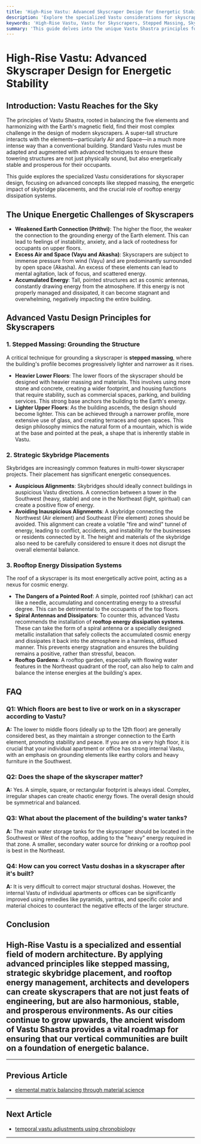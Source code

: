 ```yaml
---
title: 'High-Rise Vastu: Advanced Skyscraper Design for Energetic Stability'
description: 'Explore the specialized Vastu considerations for skyscraper design. This guide covers advanced techniques like stepped massing, strategic skybridge placements, and rooftop energy dissipation systems to ensure energetic stability in super-tall structures.'
keywords: 'High-Rise Vastu, Vastu for Skyscrapers, Stepped Massing, Skybridge Vastu, Rooftop Energy Dissipation, Vastu for Tall Buildings, Architectural Vastu'
summary: 'This guide delves into the unique Vastu Shastra principles for skyscraper design. Learn about advanced considerations for super-tall structures, including the importance of stepped massing, the energetic implications of skybridge placements, and the necessity of rooftop systems for dissipating accumulated energy to ensure the building is a beacon of stability and prosperity.'
---
```


# High-Rise Vastu: Advanced Skyscraper Design for Energetic Stability

## Introduction: Vastu Reaches for the Sky

The principles of Vastu Shastra, rooted in balancing the five elements and harmonizing with the Earth's magnetic field, find their most complex challenge in the design of modern skyscrapers. A super-tall structure interacts with the elements—particularly Air and Space—in a much more intense way than a conventional building. Standard Vastu rules must be adapted and augmented with advanced techniques to ensure these towering structures are not just physically sound, but also energetically stable and prosperous for their occupants.

This guide explores the specialized Vastu considerations for skyscraper design, focusing on advanced concepts like stepped massing, the energetic impact of skybridge placements, and the crucial role of rooftop energy dissipation systems.

## The Unique Energetic Challenges of Skyscrapers

-   **Weakened Earth Connection (Prithvi)**: The higher the floor, the weaker the connection to the grounding energy of the Earth element. This can lead to feelings of instability, anxiety, and a lack of rootedness for occupants on upper floors.
-   **Excess Air and Space (Vayu and Akasha)**: Skyscrapers are subject to immense pressure from wind (Vayu) and are predominantly surrounded by open space (Akasha). An excess of these elements can lead to mental agitation, lack of focus, and scattered energy.
-   **Accumulated Energy**: Tall, pointed structures act as cosmic antennas, constantly drawing energy from the atmosphere. If this energy is not properly managed and dissipated, it can become stagnant and overwhelming, negatively impacting the entire building.

## Advanced Vastu Design Principles for Skyscrapers

### 1. Stepped Massing: Grounding the Structure

A critical technique for grounding a skyscraper is **stepped massing**, where the building's profile becomes progressively lighter and narrower as it rises.

-   **Heavier Lower Floors**: The lower floors of the skyscraper should be designed with heavier massing and materials. This involves using more stone and concrete, creating a wider footprint, and housing functions that require stability, such as commercial spaces, parking, and building services. This strong base anchors the building to the Earth's energy.
-   **Lighter Upper Floors**: As the building ascends, the design should become lighter. This can be achieved through a narrower profile, more extensive use of glass, and creating terraces and open spaces. This design philosophy mimics the natural form of a mountain, which is wide at the base and pointed at the peak, a shape that is inherently stable in Vastu.

### 2. Strategic Skybridge Placements

Skybridges are increasingly common features in multi-tower skyscraper projects. Their placement has significant energetic consequences.

-   **Auspicious Alignments**: Skybridges should ideally connect buildings in auspicious Vastu directions. A connection between a tower in the Southwest (heavy, stable) and one in the Northeast (light, spiritual) can create a positive flow of energy.
-   **Avoiding Inauspicious Alignments**: A skybridge connecting the Northwest (Air element) and Southeast (Fire element) zones should be avoided. This alignment can create a volatile "fire and wind" tunnel of energy, leading to conflict, accidents, and instability for the businesses or residents connected by it. The height and materials of the skybridge also need to be carefully considered to ensure it does not disrupt the overall elemental balance.

### 3. Rooftop Energy Dissipation Systems

The roof of a skyscraper is its most energetically active point, acting as a nexus for cosmic energy.

-   **The Dangers of a Pointed Roof**: A simple, pointed roof (shikhar) can act like a needle, accumulating and concentrating energy to a stressful degree. This can be detrimental to the occupants of the top floors.
-   **Spiral Antennas and Dissipators**: To counter this, advanced Vastu recommends the installation of **rooftop energy dissipation systems**. These can take the form of a spiral antenna or a specially designed metallic installation that safely collects the accumulated cosmic energy and dissipates it back into the atmosphere in a harmless, diffused manner. This prevents energy stagnation and ensures the building remains a positive, rather than stressful, beacon.
-   **Rooftop Gardens**: A rooftop garden, especially with flowing water features in the Northeast quadrant of the roof, can also help to calm and balance the intense energies at the building's apex.

## FAQ

### Q1: Which floors are best to live or work on in a skyscraper according to Vastu?
**A:** The lower to middle floors (ideally up to the 12th floor) are generally considered best, as they maintain a stronger connection to the Earth element, promoting stability and peace. If you are on a very high floor, it is crucial that your individual apartment or office has strong internal Vastu, with an emphasis on grounding elements like earthy colors and heavy furniture in the Southwest.

### Q2: Does the shape of the skyscraper matter?
**A:** Yes. A simple, square, or rectangular footprint is always ideal. Complex, irregular shapes can create chaotic energy flows. The overall design should be symmetrical and balanced.

### Q3: What about the placement of the building's water tanks?
**A:** The main water storage tanks for the skyscraper should be located in the Southwest or West of the rooftop, adding to the "heavy" energy required in that zone. A smaller, secondary water source for drinking or a rooftop pool is best in the Northeast.

### Q4: How can you correct Vastu doshas in a skyscraper after it's built?
**A:** It is very difficult to correct major structural doshas. However, the internal Vastu of individual apartments or offices can be significantly improved using remedies like pyramids, yantras, and specific color and material choices to counteract the negative effects of the larger structure.

## Conclusion

High-Rise Vastu is a specialized and essential field of modern architecture. By applying advanced principles like stepped massing, strategic skybridge placement, and rooftop energy management, architects and developers can create skyscrapers that are not just feats of engineering, but are also harmonious, stable, and prosperous environments. As our cities continue to grow upwards, the ancient wisdom of Vastu Shastra provides a vital roadmap for ensuring that our vertical communities are built on a foundation of energetic balance.
---
---

## Previous Article
- [elemental matrix balancing through material science](180917_elemental_matrix_balancing_through_material_science.mdx)

---

## Next Article
- [temporal vastu adjustments using chronobiology](180919_temporal_vastu_adjustments_using_chronobiology.mdx)

---
